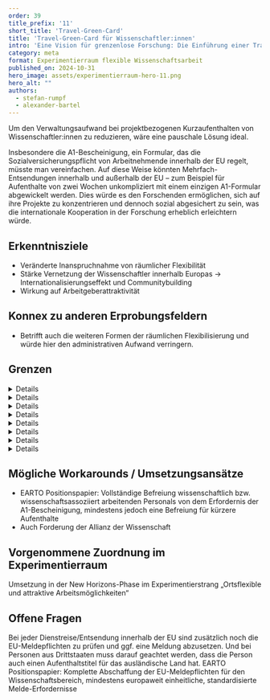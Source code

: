 ```yaml
---
order: 39
title_prefix: '11'
short_title: 'Travel-Green-Card'
title: 'Travel-Green-Card für Wissenschaftler:innen'
intro: 'Eine Vision für grenzenlose Forschung: Die Einführung einer Travel-Green-Card würde Wissenschaftler:innen die Freiheit bieten, international zu arbeiten – ohne den administrativen Aufwand der Sozialversicherungsanmeldung.'
category: meta
format: Experimentierraum flexible Wissenschaftsarbeit
published_on: 2024-10-31
hero_image: assets/experimentierraum-hero-11.png
hero_alt: ""
authors:
  - stefan-rumpf
  - alexander-bartel
---
```



Um den Verwaltungsaufwand bei projektbezogenen Kurzaufenthalten von Wissenschaftler:innen zu reduzieren, wäre eine pauschale Lösung ideal.

Insbesondere die A1-Bescheinigung, ein Formular, das die Sozialversicherungspflicht von Arbeitnehmende innerhalb der EU regelt, müsste man vereinfachen. Auf diese Weise könnten Mehrfach-Entsendungen innerhalb und außerhalb der EU – zum Beispiel für Aufenthalte von zwei Wochen unkompliziert mit einem einzigen A1-Formular abgewickelt werden. Dies würde es den Forschenden ermöglichen, sich auf ihre Projekte zu konzentrieren und dennoch sozial abgesichert zu sein, was die internationale Kooperation in der Forschung erheblich erleichtern würde.

## Erkenntnisziele

- Veränderte Inanspruchnahme von räumlicher Flexibilität
- Stärke Vernetzung der Wissenschaftler innerhalb Europas → Internationalisierungseffekt und Communitybuilding
- Wirkung auf Arbeitgeberattraktivität

## Konnex zu anderen Erprobungsfeldern

- Betrifft auch die weiteren Formen der räumlichen Flexibilisierung und würde hier den administrativen Aufwand verringern.

## Grenzen

<DetailsGroup>
  <Details summary="Technik">Digitalisierung des Ablaufs</Details>
  <Details summary="Prozess">Schnittstellen aus den Verwaltungssystemen zur Beantragung</Details>
  <Details summary="Führung und Teamarbeit">
    <GrenzeTeamarbeit />
  </Details>
  <Details summary="Kultur">
    <GrenzeKultur />
  </Details>
  <Details summary="Arbeitsrecht">
    <GrenzeArbeitsrecht />
  </Details>
  <Details summary="Steuerrecht">
    <GrenzeSteuerrecht />
  </Details>
  <Details summary="Sozialversicherungsrecht">
    <GrenzeSozialversicherungsrecht />
  </Details>
  <Details summary="Sonstige">
    <GrenzeSonstige />
  </Details>
</DetailsGroup>

## Mögliche Workarounds / Umsetzungsansätze

- <Term t="earto">EARTO</Term> Positionspapier: Vollständige Befreiung wissenschaftlich bzw. wissenschaftsassoziiert arbeitenden Personals von dem Erfordernis
  der A1-Bescheinigung, mindestens jedoch eine Befreiung für kürzere Aufenthalte
- Auch Forderung der Allianz der Wissenschaft

## Vorgenommene Zuordnung im Experimentierraum

Umsetzung in der New Horizons-Phase im Experimentierstrang „Ortsflexible und attraktive Arbeitsmöglichkeiten“

## Offene Fragen

<BubbleQuotes>
  <BubbleQuote>
    Bei jeder Dienstreise/Entsendung innerhalb der EU sind zusätzlich noch die EU-Meldepflichten zu prüfen und ggf. eine Meldung abzusetzen. Und bei
    Personen aus Drittstaaten muss darauf geachtet werden, dass die Person auch einen Aufenthaltstitel für das ausländische Land hat.
  </BubbleQuote>
  <BubbleQuote>
    EARTO Positionspapier: Komplette Abschaffung der EU-Meldepflichten für den Wissenschaftsbereich, mindestens europaweit einheitliche,
    standardisierte Melde-Erfordernisse
  </BubbleQuote>
</BubbleQuotes>
